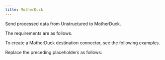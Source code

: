 ```yaml
---
title: MotherDuck
---
```


Send processed data from Unstructured to MotherDuck.

The requirements are as follows.


<MotherDuckPrerequisites />

To create a MotherDuck destination connector, see the following examples.


<CodeGroup>
    <MotherDuckSDK />
    <MotherDuckAPIRESTCreate />
</CodeGroup>

Replace the preceding placeholders as follows:


<MotherDuckAPIPlaceholders />

